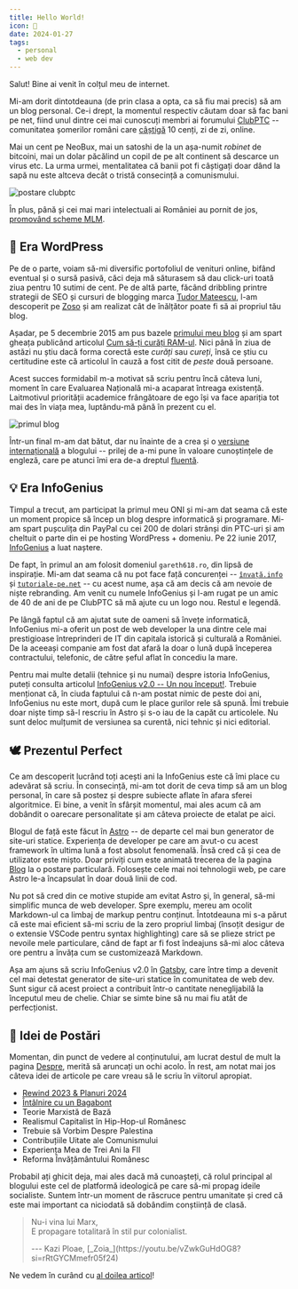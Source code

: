```yaml
---
title: Hello World!
icon: 👋
date: 2024-01-27
tags:
  - personal
  - web dev
---
```


Salut! Bine ai venit în colțul meu de internet.

Mi-am dorit dintotdeauna (de prin clasa a opta, ca să fiu mai precis) să am un blog personal. Ce-i drept, la momentul respectiv căutam doar să fac bani pe net, fiind unul dintre cei mai cunoscuți membri ai forumului [ClubPTC](https://facembani.ro/) -- comunitatea șomerilor români care [câștigă](https://facembani.ro/subiecte/se-mai-poate-face-bani-cu-ptc.72302/#post-720507) 10 cenți, zi de zi, online.

Mai un cent pe NeoBux, mai un satoshi de la un așa-numit _robinet_ de bitcoini, mai un dolar păcălind un copil de pe alt continent să descarce un virus etc. La urma urmei, mentalitatea că banii pot fi câștigați doar dând la sapă nu este altceva decât o tristă consecință a comunismului.

![postare clubptc](../../assets/posts/postare-clubptc.png)

În plus, până și cei mai mari intelectuali ai României au pornit de jos, [promovând scheme MLM](https://ziaristii.com/cum-incercat-proaspatul-aur-ist-mihai-neamtu-sa-l-pacaleasca-pe-criticul-literar-alex-stefanescu-sa-cumpere-produse-pentru-slabit-acum-neamtu-se-declara-scarbit-de-materialismul-occidenta/).

## 🦇 Era WordPress

Pe de o parte, voiam să-mi diversific portofoliul de venituri online, bifând eventual și o sursă pasivă, căci deja mă săturasem să dau click-uri toată ziua pentru 10 sutimi de cent. Pe de altă parte, făcând dribbling printre strategii de SEO și cursuri de blogging marca [Tudor Mateescu](https://zoso.ro/blogsens-ro-teapa-ordinara/), l-am descoperit pe [Zoso](https://zoso.ro/) și am realizat cât de înălțător poate fi să ai propriul tău blog.

Așadar, pe 5 decembrie 2015 am pus bazele [primului meu blog](https://gareth618.wordpress.com/) și am spart gheața publicând articolul [Cum să-ți curăți RAM-ul](https://gareth618.wordpress.com/2015/12/05/cum-sa-curati-ram/). Nici până în ziua de astăzi nu știu dacă forma corectă este _curăți_ sau _cureți_, însă ce știu cu certitudine este că articolul în cauză a fost citit de _peste_ două persoane.

Acest succes formidabil m-a motivat să scriu pentru încă câteva luni, moment în care Evaluarea Națională mi-a acaparat întreaga existență. Laitmotivul priorității academice frângătoare de ego își va face apariția tot mai des în viața mea, luptându-mă până în prezent cu el.

![primul blog](../../assets/posts/primul-blog.png)

Într-un final m-am dat bătut, dar nu înainte de a crea și o [versiune internațională](https://gareth618en.wordpress.com/) a blogului -- prilej de a-mi pune în valoare cunoștințele de engleză, care pe atunci îmi era de-a dreptul [fluentă](https://gareth618en.wordpress.com/despre/).

## 💡 Era InfoGenius

Timpul a trecut, am participat la primul meu ONI și mi-am dat seama că este un moment propice să încep un blog despre informatică și programare. Mi-am spart pușculița din PayPal cu cei 200 de dolari strânși din PTC-uri și am cheltuit o parte din ei pe hosting WordPress + domeniu. Pe 22 iunie 2017, [InfoGenius](https://infogenius.ro/) a luat naștere.

De fapt, în primul an am folosit domeniul `gareth618.ro`, din lipsă de inspirație. Mi-am dat seama că nu pot face față concurenței -- [`învață.info`](https://invata.info/) și [`tutoriale-pe.net`](https://tutoriale-pe.net/) -- cu acest nume, așa că am decis că am nevoie de niște rebranding. Am venit cu numele InfoGenius și l-am rugat pe un amic de 40 de ani de pe ClubPTC să mă ajute cu un logo nou. Restul e legendă.

Pe lângă faptul că am ajutat sute de oameni să învețe informatică, InfoGenius mi-a oferit un post de web developer la una dintre cele mai prestigioase întreprinderi de IT din capitala istorică și culturală a României. De la aceeași companie am fost dat afară la doar o lună după începerea contractului, telefonic, de către șeful aflat în concediu la mare.

Pentru mai multe detalii (tehnice și nu numai) despre istoria InfoGenius, puteți consulta articolul [InfoGenius v2.0 -- Un nou început!](https://infogenius.ro/infogenius-v2/). Trebuie menționat că, în ciuda faptului că n-am postat nimic de peste doi ani, InfoGenius nu este mort, după cum le place gurilor rele să spună. Îmi trebuie doar niște timp să-l rescriu în Astro și s-o iau de la capăt cu articolele. Nu sunt deloc mulțumit de versiunea sa curentă, nici tehnic și nici editorial.

## 🕊️ Prezentul Perfect

Ce am descoperit lucrând toți acești ani la InfoGenius este că îmi place cu adevărat să scriu. În consecință, mi-am tot dorit de ceva timp să am un blog personal, în care să postez și despre subiecte aflate în afara sferei algoritmice. Ei bine, a venit în sfârșit momentul, mai ales acum că am dobândit o oarecare personalitate și am câteva proiecte de etalat pe aici.

Blogul de față este făcut în [Astro](https://astro.build/) -- de departe cel mai bun generator de site-uri statice. Experiența de developer pe care am avut-o cu acest framework în ultima lună a fost absolut fenomenală. Însă cred că și cea de utilizator este mișto. Doar priviți cum este animată trecerea de la pagina [Blog](/blog/) la o postare particulară. Folosește cele mai noi tehnologii web, pe care Astro le-a încapsulat în doar două linii de cod.

Nu pot să cred din ce motive stupide am evitat Astro și, în general, să-mi simplific munca de web developer. Spre exemplu, mereu am ocolit Markdown-ul ca limbaj de markup pentru conținut. Întotdeauna mi s-a părut că este mai eficient să-mi scriu de la zero propriul limbaj (însoțit desigur de o extensie VSCode pentru syntax highlighting) care să se plieze strict pe nevoile mele particulare, când de fapt ar fi fost îndeajuns să-mi aloc câteva ore pentru a învăța cum se customizează Markdown.

Așa am ajuns să scriu InfoGenius v2.0 în [Gatsby](https://www.gatsbyjs.com/), care între timp a devenit cel mai detestat generator de site-uri statice în comunitatea de web dev. Sunt sigur că acest proiect a contribuit într-o cantitate neneglijabilă la începutul meu de chelie. Chiar se simte bine să nu mai fiu atât de perfecționist.

## 🤔 Idei de Postări

Momentan, din punct de vedere al conținutului, am lucrat destul de mult la pagina [Despre](/despre), merită să aruncați un ochi acolo. În rest, am notat mai jos câteva idei de articole pe care vreau să le scriu în viitorul apropiat.

- [Rewind 2023 & Planuri 2024](/rewind-2023-planuri-2024/)
- [Întâlnire cu un Bagabont](/intalnire-cu-un-bagabont/)
- Teorie Marxistă de Bază
- Realismul Capitalist în Hip-Hop-ul Românesc
- Trebuie să Vorbim Despre Palestina
- Contribuțiile Uitate ale Comunismului
- Experiența Mea de Trei Ani la FII
- Reforma Învățământului Românesc

Probabil ați ghicit deja, mai ales dacă mă cunoașteți, că rolul principal al blogului este cel de platformă ideologică pe care să-mi propag ideile socialiste. Suntem într-un moment de răscruce pentru umanitate și cred că este mai important ca niciodată să dobândim conștiință de clasă.

> Nu-i vina lui Marx,\
> E propagare totalitară în stil pur colonialist.
>
> <p class="text-right">--- Kazi Ploae, [_Zoia_](https://youtu.be/vZwkGuHdOG8?si=rRtGYCMmefr05f24)</p>

Ne vedem în curând cu [al doilea articol](/intalnire-cu-un-bagabont/)!

